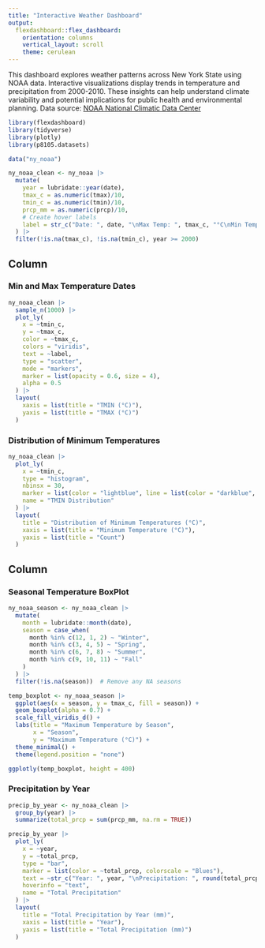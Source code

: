 ```yaml
---
title: "Interactive Weather Dashboard"
output: 
  flexdashboard::flex_dashboard:
    orientation: columns
    vertical_layout: scroll
    theme: cerulean
---
```

This dashboard explores weather patterns across New York State using NOAA data. Interactive visualizations display trends in temperature and precipitation from 2000-2010. These insights can help understand climate variability and potential implications for public health and environmental planning. Data source: [NOAA National Climatic Data Center](https://www.ncei.noaa.gov/metadata/geoportal/rest/metadata/item/gov.noaa.ncdc:C00861/html)
 
```r
library(flexdashboard)
library(tidyverse)
library(plotly)
library(p8105.datasets)
```

```r
data("ny_noaa")

ny_noaa_clean <- ny_noaa |>
  mutate(
    year = lubridate::year(date),
    tmax_c = as.numeric(tmax)/10,
    tmin_c = as.numeric(tmin)/10,
    prcp_mm = as.numeric(prcp)/10,
    # Create hover labels
    label = str_c("Date: ", date, "\nMax Temp: ", tmax_c, "°C\nMin Temp: ", tmin_c, "°C")
  ) |>
  filter(!is.na(tmax_c), !is.na(tmin_c), year >= 2000) 
```

Column {data-width=500}
-----------------------------------------------------------------------

### Min and Max Temperature Dates
```r
ny_noaa_clean |>
  sample_n(1000) |>  
  plot_ly(
    x = ~tmin_c,
    y = ~tmax_c,
    color = ~tmax_c,
    colors = "viridis",
    text = ~label,
    type = "scatter",
    mode = "markers",
    marker = list(opacity = 0.6, size = 4),
    alpha = 0.5
  ) |>
  layout(
    xaxis = list(title = "TMIN (°C)"),
    yaxis = list(title = "TMAX (°C)")
  )
```

### Distribution of Minimum Temperatures
```r
ny_noaa_clean |>
  plot_ly(
    x = ~tmin_c,
    type = "histogram",
    nbinsx = 30,
    marker = list(color = "lightblue", line = list(color = "darkblue", width = 1)),
    name = "TMIN Distribution"
  ) |>
  layout(
    title = "Distribution of Minimum Temperatures (°C)",
    xaxis = list(title = "Minimum Temperature (°C)"),
    yaxis = list(title = "Count")
  )
```

Column {data-width=500}
-----------------------------------------------------------------------


### Seasonal Temperature BoxPlot
```r
ny_noaa_season <- ny_noaa_clean |>
  mutate(
    month = lubridate::month(date),
    season = case_when(
      month %in% c(12, 1, 2) ~ "Winter",
      month %in% c(3, 4, 5) ~ "Spring", 
      month %in% c(6, 7, 8) ~ "Summer",
      month %in% c(9, 10, 11) ~ "Fall"
    )
  ) |>
  filter(!is.na(season))  # Remove any NA seasons

temp_boxplot <- ny_noaa_season |>
  ggplot(aes(x = season, y = tmax_c, fill = season)) +
  geom_boxplot(alpha = 0.7) + 
  scale_fill_viridis_d() +
  labs(title = "Maximum Temperature by Season", 
       x = "Season", 
       y = "Maximum Temperature (°C)") +
  theme_minimal() +
  theme(legend.position = "none") 

ggplotly(temp_boxplot, height = 400)  
```

### Precipitation by Year
```r
precip_by_year <- ny_noaa_clean |>
  group_by(year) |>
  summarize(total_prcp = sum(prcp_mm, na.rm = TRUE))

precip_by_year |>
  plot_ly(
    x = ~year,
    y = ~total_prcp,
    type = "bar",
    marker = list(color = ~total_prcp, colorscale = "Blues"),
    text = ~str_c("Year: ", year, "\nPrecipitation: ", round(total_prcp, 0), "mm"),
    hoverinfo = "text",
    name = "Total Precipitation"
  ) |>
  layout(
    title = "Total Precipitation by Year (mm)",
    xaxis = list(title = "Year"),
    yaxis = list(title = "Total Precipitation (mm)")
  )
```

